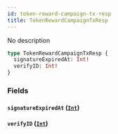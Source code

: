 ```yaml
---
id: token-reward-campaign-tx-resp
title: TokenRewardCampaignTxResp
---
```



No description

```graphql
type TokenRewardCampaignTxResp {
  signatureExpiredAt: Int!
  verifyID: Int!
}
```


### Fields

#### `signatureExpiredAt` ([`Int`](../../references/scalars/int))




#### `verifyID` ([`Int`](../../references/scalars/int))






